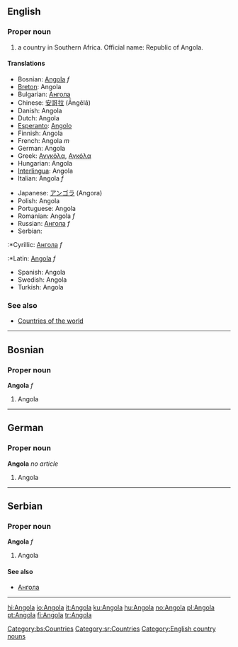 ==English==
===Proper noun===
#a country in Southern Africa. Official name: Republic of Angola.
====Translations====
{{top}}
*Bosnian: [[Angola#Bosnian|Angola]] ''f''
*[[Breton]]: Angola
*Bulgarian: [[Ангола]]
*Chinese: [[安哥拉]] (Āngēlā)
*Danish: Angola
*Dutch: Angola
*[[Esperanto]]: [[Angolo]]
*Finnish: Angola
*French: Angola ''m''
*German: Angola
*Greek: [[Ανγκόλα]], [[Αγκόλα]]
*Hungarian: Angola
*[[Interlingua]]: Angola
*Italian: Angola ''f''
{{mid}}
*Japanese: [[アンゴラ]] (Angora)
*Polish: Angola
*Portuguese: Angola
*Romanian: Angola ''f''
*Russian: [[Ангола]] ''f''
*Serbian:
:*Cyrillic: [[Ангола#Serbian|Ангола]] ''f''
:*Latin: [[Angola#Serbian|Angola]] ''f''
*Spanish: Angola
*Swedish: Angola
*Turkish: Angola
{{bottom}}

===See also===
*[[Countries of the world]]
----
==Bosnian==
===Proper noun===
'''Angola''' ''f''
#Angola
[[Category:bs:Countries]]
----
==German==
===Proper noun===
'''Angola''' ''no article''
#Angola
----
==Serbian==
===Proper noun===
'''Angola''' ''f''
#Angola
====See also====
*[[Ангола]]
[[Category:sr:Countries]]
----
[[Category:English country nouns]]

[[hi:Angola]]
[[io:Angola]]
[[it:Angola]]
[[ku:Angola]]
[[hu:Angola]]
[[no:Angola]]
[[pl:Angola]]
[[pt:Angola]]
[[fi:Angola]]
[[tr:Angola]]
